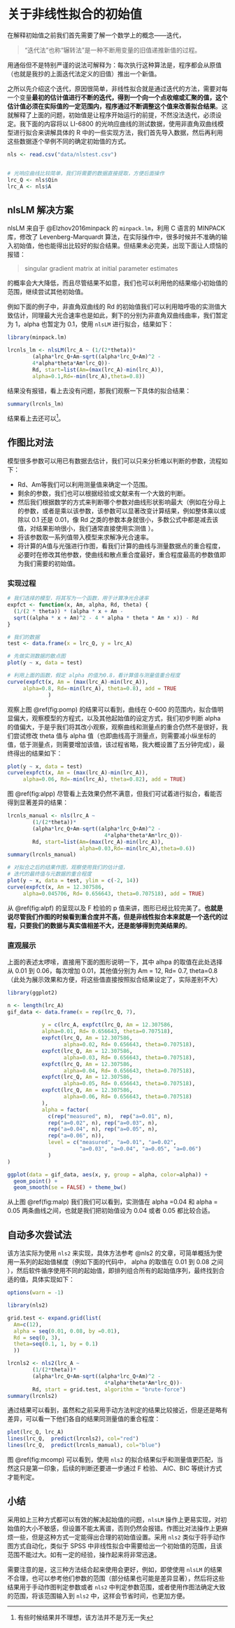 # 关于非线性拟合的初始值

在解释初始值之前我们首先需要了解一个数学上的概念——迭代，

>“迭代法”也称“辗转法”是一种不断用变量的旧值递推新值的过程。

用通俗但不是特别严谨的说法可解释为：每次执行这种算法是，程序都会从原值（也就是我抄的上面迭代法定义的旧值）推出一个新值。

之所以先介绍这个迭代，原因很简单，非线性拟合就是通过迭代的方法，需要对每一个变量**最初的估计值进行不断的迭代，得到一个向一个点收缩或汇聚的值，这个估计值必须在实际值的一定范围内，程序通过不断调整这个值来改善拟合结果**。这就解释了上面的问题，初始值是让程序开始运行的前提，不然没法迭代，必须设定。我下面的内容将以 LI-6800 的光响应曲线的测试数据，使用非直角双曲线模型进行拟合来讲解具体的 R 中的一些实现方法，我们首先导入数据，然后再利用这些数据逐个举例不同的确定初始值的方式。

```r
nls <- read.csv("data/nlstest.csv")


# 光响应曲线比较简单，我们将需要的数据直接提取，方便后面操作
lrc_Q <- nls$Qin
lrc_A <- nls$A

```

## nlsLM 解决方案

nlsLM 来自于 @Elzhov2016minpack 的 `minpack.lm`，利用 C 语言的 MINPACK 库，修改了 Levenberg-Marquardt 算法，在实际操作中，很多时候并不准确的输入初始值，他也能得出比较好的拟合结果。但结果未必完美，出现下面让人烦恼的报错：

> singular gradient matrix at initial parameter estimates

的概率会大大降低，而且尽管结果不如意，我们也可以利用他的结果缩小初始值的范围，继续尝试其他初始值。

例如下面的例子中，非直角双曲线的 Rd 的初始值我们可以利用暗呼吸的实测值大致估计，同理最大光合速率也是如此，剩下的分别为非直角双曲线曲率，我们暂定为 1，alpha 也暂定为 0.1，使用 `nlsLM` 进行拟合，结果如下：

```r
library(minpack.lm)

lrcnls_lm <- nlsLM(lrc_A ~ (1/(2*theta))*
        (alpha*lrc_Q+Am-sqrt((alpha*lrc_Q+Am)^2 - 
        4*alpha*theta*Am*lrc_Q))- 
        Rd, start=list(Am=(max(lrc_A)-min(lrc_A)),
        alpha=0.1,Rd=-min(lrc_A),theta=0.8)) 
```

结果没有报错，看上去没有问题，那我们观察一下具体的拟合结果：

```r
summary(lrcnls_lm)
```

结果看上去还可以^[有些时候结果并不理想，该方法并不是万无一失]。

## 作图比对法

模型很多参数可以用已有数据去估计，我们可以只来分析难以判断的参数，流程如下：

* Rd、Am等我们可以利用测量值来确定一个范围。
* 剩余的参数，我们也可以根据经验或文献来有一个大致的判断。
* 然后我们根据数学的方式来判断哪个参数对曲线形状影响最大（例如在分母上的参数，或者是乘以该参数，该参数可以显著改变计算结果，例如整体乘以或除以 0.1 还是 0.01，像 Rd  之类的参数本身就很小，多数公式中都是减去该值，对结果影响很小，我们通常直接使用实测值 ）。
* 将该参数取一系列值带入模型来求解净光合速率。
* 将计算的A值与光强进行作图，看我们计算的曲线与测量数据点的重合程度，必要时在修改其他参数，使曲线和散点重合度最好，重合程度最高的参数值即为我们需要的初始值。

### 实现过程

```r
# 我们选择的模型，将其写为一个函数，用于计算净光合速率
expfct <- function(x, Am, alpha, Rd, theta) {
  (1/(2 * theta)) * (alpha * x + Am - 
  sqrt((alpha * x + Am)^2 - 4 * alpha * theta * Am * x)) - Rd
}

# 我们的数据
test <- data.frame(x = lrc_Q, y = lrc_A)
```

```r
# 先做实测数据的散点图
plot(y ~ x, data = test)

# 利用上面的函数，假定 alpha 的值为0.8，看计算值与测量值重合程度
curve(expfct(x, Am = (max(lrc_A)-min(lrc_A)),
     alpha=0.8, Rd=-min(lrc_A), theta=0.8), add = TRUE
             )
```

观察上图 \@ref(fig:pomp) 的结果可以看到，曲线在 0-600 的范围内，拟合值明显偏大，观察模型的方程式，以及其他起始值的设定方式，我们初步判断 alpha 的值偏大，于是乎我们将其改小观察，观察曲线和测量点的重合仍然不是很好，我们尝试修改 theta 值与 alpha 值（也即曲线高于测量点，则需要减小纵坐标的值，低于测量点，则需要增加该值，该过程省略，我大概设置了五分钟完成），最终得出的结果如下：


```r
plot(y ~ x, data = test)
curve(expfct(x, Am = (max(lrc_A)-min(lrc_A)),
     alpha=0.06, Rd=-min(lrc_A), theta=0.82), add = TRUE)
```

图 \@ref(fig:alpp) 尽管看上去效果仍然不满意，但我们可试着进行拟合，看能否得到显著差异的结果：

```r
lrcnls_manual <- nls(lrc_A ~ 
        (1/(2*theta))*
        (alpha*lrc_Q+Am-sqrt((alpha*lrc_Q+Am)^2 - 
                               4*alpha*theta*Am*lrc_Q))- 
        Rd, start=list(Am=(max(lrc_A)-min(lrc_A)),
                       alpha=0.03,Rd=-min(lrc_A),theta=0.6))
summary(lrcnls_manual)
```


```r
# 对拟合之后的结果作图，观察使用我们的估计值，
# 迭代的最终值与元数据的重合程度
plot(y ~ x, data = test, ylim = c(-2, 14))
curve(expfct(x, Am = 12.307586,
     alpha=0.045706, Rd= 0.656643, theta=0.707518), add = TRUE)
```

从 \@ref(fig:alpf) 的呈现以及 F 检验的 p 值来讲，图形已经比较完美了。**也就是说尽管我们作图的时候看到重合度并不高，但是非线性拟合本来就是一个迭代的过程，只要我们的数据与真实值相差不大，还是能够得到完美结果的**。

### 直观展示

上面的表述太啰嗦，直接用下面的图形说明一下，其中 alhpa 的取值在此处选择从 0.01 到 0.06，每次增加 0.01，其他值分别为 Am = 12, Rd= 0.7, theta=0.8 （此处为展示效果和方便，将这些值直接按照拟合结果设定了，实际差别不大）

```r
library(ggplot2)

n <- length(lrc_A)
gif_data <- data.frame(x = rep(lrc_Q, 7), 
                       
           y = c(lrc_A, expfct(lrc_Q, Am = 12.307586,
           alpha=0.01, Rd= 0.656643, theta=0.707518),
           expfct(lrc_Q, Am = 12.307586,
                  alpha=0.02, Rd= 0.656643, theta=0.707518),
           expfct(lrc_Q, Am = 12.307586,
                  alpha=0.03, Rd= 0.656643, theta=0.707518),
           expfct(lrc_Q, Am = 12.307586,
                  alpha=0.04, Rd= 0.656643, theta=0.707518),
           expfct(lrc_Q, Am = 12.307586,
                  alpha=0.05, Rd= 0.656643, theta=0.707518),
           expfct(lrc_Q, Am = 12.307586,
                  alpha=0.06, Rd= 0.656643, theta=0.707518)
           ), 
           alpha = factor(
             c(rep("measured", n),  rep("a=0.01", n),
             rep("a=0.02", n), rep("a=0.03", n),
             rep("a=0.04", n), rep("a=0.05", n),
             rep("a=0.06", n)), 
             level = c("measured", "a=0.01", "a=0.02",
                       "a=0.03", "a=0.04", "a=0.05", "a=0.06")
             )
)

ggplot(data = gif_data, aes(x, y, group = alpha, color=alpha)) + 
  geom_point() + 
  geom_smooth(se = FALSE) + theme_bw()
```

从上图 \@ref(fig:malp) 我们我们可以看到，实测值在 alpha =0.04 和 alpha = 0.05 两条曲线之间，也就是我们把初始值设为 0.04 或者 0.05 都比较合适。

## 自动多次尝试法

该方法实际为使用 `nls2` 来实现，具体方法参考 @nls2 的文章，可简单概括为使用一系列的起始值梯度（例如下面的代码中， alpha 的取值在 0.01 到 0.08 之间 ），然后软件循序使用不同的起始值，即排列组合所有的起始值序列，最终找到合适的值，具体实现如下：

```r
options(warn = -1)
```

```r
library(nls2)

grid.test <- expand.grid(list(
  Am=c(12),
  alpha = seq(0.01, 0.08, by =0.01),
  Rd = seq(0, 3),
  theta=seq(0.1, 1, by = 0.1)
  ))

lrcnls2 <- nls2(lrc_A ~ 
        (1/(2*theta))*
        (alpha*lrc_Q+Am-sqrt((alpha*lrc_Q+Am)^2 - 
                               4*alpha*theta*Am*lrc_Q))- 
        Rd, start = grid.test, algorithm = "brute-force")
summary(lrcnls2)
```

通过结果可以看到，虽然和之前采用手动方法判定的结果比较接近，但是还是略有差异，可以看一下他们各自的结果同测量值的重合程度：

```r
plot(lrc_Q, lrc_A)
lines(lrc_Q,  predict(lrcnls2), col="red")
lines(lrc_Q,  predict(lrcnls_manual), col="blue")
```


图 \@ref(fig:mcomp) 可以看到，使用 `nls2` 的拟合结果似乎和测量值更匹配，当然这只是第一印象，后续的判断还要进一步通过 F 检验、 AIC、BIC 等统计方式才能判定。

## 小结

采用如上三种方式都可以有效的解决起始值的问题，`nlsLM` 操作上更易实现，对初始值的大小不敏感，但设置不能太离谱，否则仍然会报错。作图比对法操作上更麻烦一些，但是这种方式一定能得出合理的初始值设置。采用 `nls2` 类似于将手动作图方式自动化，类似于 SPSS 中非线性拟合中需要给出一个初始值的范围，且该范围不能过大。如有一定的经验，操作起来将非常迅速。

需要注意的是，这三种方法结合起来使用会更好，例如，即使使用 `nlsLM` 的结果不合理，也可以参考他们参数的范围（部分结果也可能是差异显著），然后将这些结果用于手动作图判定参数或者 `nls2` 中判定参数范围，或者使用作图法确定大致的范围，将该范围输入到 `nls2` 中，这样会节省时间，也更加方便。


\cleardoublepage
